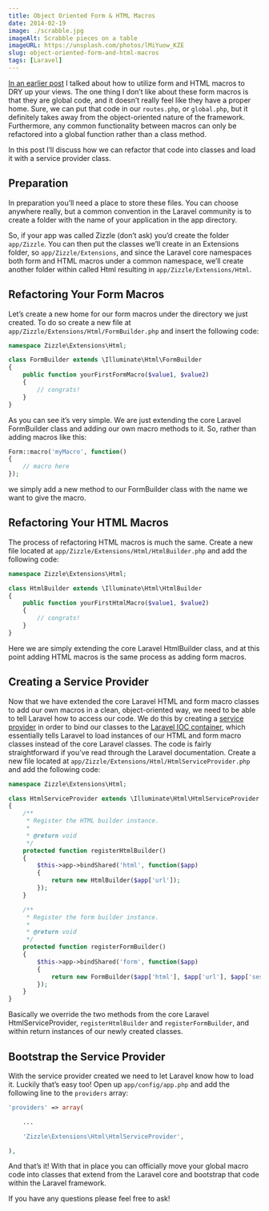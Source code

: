 ```yaml
---
title: Object Oriented Form & HTML Macros
date: 2014-02-19
image: ./scrabble.jpg
imageAlt: Scrabble pieces on a table
imageURL: https://unsplash.com/photos/lMiYuow_KZE
slug: object-oriented-form-and-html-macros
tags: [Laravel]
---
```


[In an earlier post](/dry-up-your-views-with-form-and-html-macros) I talked about how to utilize form and HTML macros to DRY up your views. The one thing I don’t like about these form macros is that they are global code, and it doesn’t really feel like they have a proper home. Sure, we can put that code in our `routes.php`, or `global.php`, but it definitely takes away from the object-oriented nature of the framework. Furthermore, any common functionality between macros can only be refactored into a global function rather than a class method.

In this post I’ll discuss how we can refactor that code into classes and load it with a service provider class.

## Preparation

In preparation you’ll need a place to store these files. You can choose anywhere really, but a common convention in the Laravel community is to create a folder with the name of your application in the app directory.

So, if your app was called Zizzle (don’t ask) you’d create the folder `app/Zizzle`. You can then put the classes we’ll create in an Extensions folder, so `app/Zizzle/Extensions`, and since the Laravel core namespaces both form and HTML macros under a common namespace, we’ll create another folder within called Html resulting in `app/Zizzle/Extensions/Html`.

## Refactoring Your Form Macros

Let’s create a new home for our form macros under the directory we just created. To do so create a new file at `app/Zizzle/Extensions/Html/FormBuilder.php` and insert the following code:

```php
namespace Zizzle\Extensions\Html;

class FormBuilder extends \Illuminate\Html\FormBuilder
{
	public function yourFirstFormMacro($value1, $value2)
	{
		// congrats!
	}
}
```

As you can see it’s very simple. We are just extending the core Laravel FormBuilder class and adding our own macro methods to it. So, rather than adding macros like this:

```php
Form::macro('myMacro', function()
{
    // macro here
});
```

we simply add a new method to our FormBuilder class with the name we want to give the macro.

## Refactoring Your HTML Macros

The process of refactoring HTML macros is much the same. Create a new file located at `app/Zizzle/Extensions/Html/HtmlBuilder.php` and add the following code:

```php
namespace Zizzle\Extensions\Html;

class HtmlBuilder extends \Illuminate\Html\HtmlBuilder
{
	public function yourFirstHtmlMacro($value1, $value2)
	{
		// congrats!
	}
}
```

Here we are simply extending the core Laravel HtmlBuilder class, and at this point adding HTML macros is the same process as adding form macros.

## Creating a Service Provider

Now that we have extended the core Laravel HTML and form macro classes to add our own macros in a clean, object-oriented way, we need to be able to tell Laravel how to access our code. We do this by creating a [service provider](http://laravel.com/docs/ioc#service-providers) in order to bind our classes to the [Laravel IOC container](http://laravel.com/docs/ioc#introduction), which essentially tells Laravel to load instances of our HTML and form macro classes instead of the core Laravel classes. The code is fairly straightforward if you’ve read through the Laravel documentation. Create a new file located at `app/Zizzle/Extensions/Html/HtmlServiceProvider.php` and add the following code:

```php
namespace Zizzle\Extensions\Html;

class HtmlServiceProvider extends \Illuminate\Html\HtmlServiceProvider
{
	/**
	 * Register the HTML builder instance.
	 *
	 * @return void
	 */
	protected function registerHtmlBuilder()
	{
		$this->app->bindShared('html', function($app)
		{
			return new HtmlBuilder($app['url']);
		});
	}

	/**
	 * Register the form builder instance.
	 *
	 * @return void
	 */
	protected function registerFormBuilder()
	{
		$this->app->bindShared('form', function($app)
		{
			return new FormBuilder($app['html'], $app['url'], $app['session.store']->getToken());
		});
	}
}
```

Basically we override the two methods from the core Laravel HtmlServiceProvider, `registerHtmlBuilder` and `registerFormBuilder`, and within return instances of our newly created classes.

## Bootstrap the Service Provider

With the service provider created we need to let Laravel know how to load it. Luckily that’s easy too! Open up `app/config/app.php` and add the following line to the `providers` array:

```php
'providers' => array(

    ...

    'Zizzle\Extensions\Html\HtmlServiceProvider',

),
```

And that’s it! With that in place you can officially move your global macro code into classes that extend from the Laravel core and bootstrap that code within the Laravel framework.

If you have any questions please feel free to ask!
